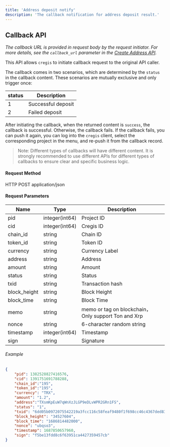```yaml
---
title: 'Address deposit notify'
description: 'The callback notification for address deposit result.'
---
```


## Callback API

_The callback URL is provided in request body by the request initiator. For more details, see the `callback_url` parameter in the [Create Address API](/api-reference/request-apis/address/address-generate)._

This API allows `cregis` to initiate callback request to the original API caller. 

The callback comes in two scenarios, which are determined by the `status` in the callback content. These scenarios are mutually exclusive and only trigger once:

| status | Description          |
| ------ | --------             |
| 1      | Successful deposit   |
| 2      | Failed deposit       |

After initiating the callback, when the returned content is `success`, the callback is successful. Otherwise, the callback fails. If the callback fails, you can push it again, you can log into the `cregis` client, select the corresponding project in the menu, and re-push it from the callback record.

> Note: Different types of callbacks will have different content. It is strongly recommended to use different APIs for different types of callbacks to ensure clear and specific business logic.


#### Request Method

HTTP POST   application/json

#### Request Parameters

| Name           | Type           | Description    |
| -------------- | -------------- | -------------- |
| pid            | integer(int64) | Project ID     |
| cid            | integer(int64) | Cregis ID     |
| chain\_id      | string         | Chain ID       |
| token\_id      | string         | Token ID       |
| currency       | string         | Currency Label |
| address        | string         | Address        |
| amount         | string         | Amount         |
| status         | string         | Status         |
| txid           | string         | Transaction hash |
| block\_height  | string         | Block Height   |
| block\_time    | string         | Block Time     |
| memo           | string         | memo or tag on blockchain，Only support Ton and Xrp |
| nonce          | string         | 6-character random string |
| timestamp      | integer(int64) | Timestamp      |
| sign           | string         | Signature      |

###### Example

```json
{
    "pid": 1382528827416576,
    "cid": 1391751691788288,
    "chain_id":"195",
    "token_id":"195",
    "currency": "TRX",
    "amount": "1.2",
    "address":"TXsmKpEuW7qWnXzJLGP9eDLvWPR2GRn1FS",
    "status": "1",
    "txid": "6dd05b0972075542219a3fcc116c58feaf9480f1f698cc46c4367ded83955cfd",
    "block_height": "34527604",
    "block_time": "1686814482000",
    "nonce": "ubqso3",
    "timestamp": 1687850657960,
    "sign": "f5be13fdd8c6f63951ca4427359457cb"
}
```